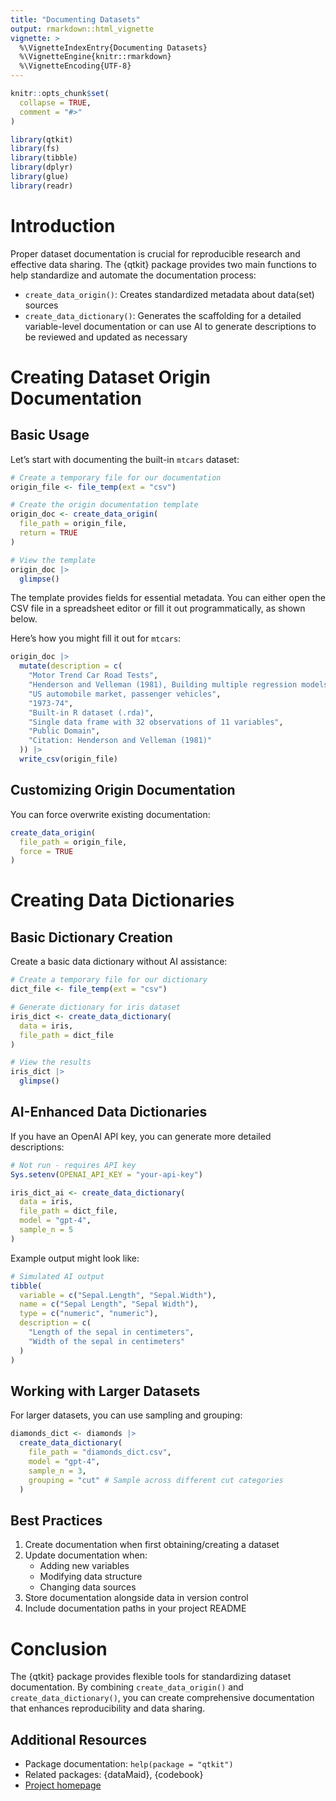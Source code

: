 ```yaml
---
title: "Documenting Datasets"
output: rmarkdown::html_vignette
vignette: >
  %\VignetteIndexEntry{Documenting Datasets}
  %\VignetteEngine{knitr::rmarkdown}
  %\VignetteEncoding{UTF-8}
---
```


```r
knitr::opts_chunk$set(
  collapse = TRUE,
  comment = "#>"
)
```

```r
library(qtkit)
library(fs)
library(tibble)
library(dplyr)
library(glue)
library(readr)
```

# Introduction

Proper dataset documentation is crucial for reproducible research and effective data sharing. The {qtkit} package provides two main functions to help standardize and automate the documentation process:

- `create_data_origin()`: Creates standardized metadata about data(set) sources
- `create_data_dictionary()`: Generates the scaffolding for a detailed variable-level documentation or can use AI to generate descriptions to be reviewed and updated as necessary

# Creating Dataset Origin Documentation

## Basic Usage

Let's start with documenting the built-in `mtcars` dataset:

```r
# Create a temporary file for our documentation
origin_file <- file_temp(ext = "csv")

# Create the origin documentation template
origin_doc <- create_data_origin(
  file_path = origin_file,
  return = TRUE
)

# View the template
origin_doc |>
  glimpse()
```

The template provides fields for essential metadata. You can either open the CSV file in a spreadsheet editor or fill it out programmatically, as shown below.

Here's how you might fill it out for `mtcars`:

```r
origin_doc |>
  mutate(description = c(
    "Motor Trend Car Road Tests",
    "Henderson and Velleman (1981), Building multiple regression models interactively. Biometrics, 37, 391–411.",
    "US automobile market, passenger vehicles",
    "1973-74",
    "Built-in R dataset (.rda)",
    "Single data frame with 32 observations of 11 variables",
    "Public Domain",
    "Citation: Henderson and Velleman (1981)"
  )) |>
  write_csv(origin_file)
```

## Customizing Origin Documentation

You can force overwrite existing documentation:

```r
create_data_origin(
  file_path = origin_file,
  force = TRUE
)
```

# Creating Data Dictionaries

## Basic Dictionary Creation

Create a basic data dictionary without AI assistance:

```r
# Create a temporary file for our dictionary
dict_file <- file_temp(ext = "csv")

# Generate dictionary for iris dataset
iris_dict <- create_data_dictionary(
  data = iris,
  file_path = dict_file
)

# View the results
iris_dict |>
  glimpse()
```

## AI-Enhanced Data Dictionaries

If you have an OpenAI API key, you can generate more detailed descriptions:

```r
# Not run - requires API key
Sys.setenv(OPENAI_API_KEY = "your-api-key")

iris_dict_ai <- create_data_dictionary(
  data = iris,
  file_path = dict_file,
  model = "gpt-4",
  sample_n = 5
)
```

Example output might look like:

```r
# Simulated AI output
tibble(
  variable = c("Sepal.Length", "Sepal.Width"),
  name = c("Sepal Length", "Sepal Width"),
  type = c("numeric", "numeric"),
  description = c(
    "Length of the sepal in centimeters",
    "Width of the sepal in centimeters"
  )
)
```

## Working with Larger Datasets

For larger datasets, you can use sampling and grouping:

```r
diamonds_dict <- diamonds |>
  create_data_dictionary(
    file_path = "diamonds_dict.csv",
    model = "gpt-4",
    sample_n = 3,
    grouping = "cut" # Sample across different cut categories
  )
```

## Best Practices

1. Create documentation when first obtaining/creating a dataset
2. Update documentation when:
   - Adding new variables
   - Modifying data structure
   - Changing data sources
3. Store documentation alongside data in version control
4. Include documentation paths in your project README

# Conclusion

The {qtkit} package provides flexible tools for standardizing dataset documentation. By combining `create_data_origin()` and `create_data_dictionary()`, you can create comprehensive documentation that enhances reproducibility and data sharing.

## Additional Resources

- Package documentation: `help(package = "qtkit")`
- Related packages: {dataMaid}, {codebook}
- [Project homepage](https://github.com/qtalr/qtkit)


